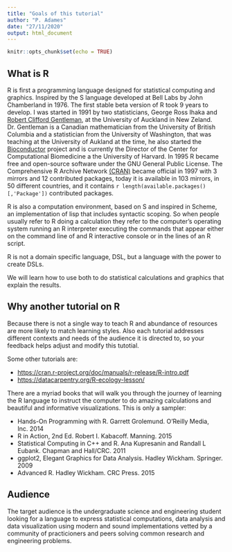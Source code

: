 ```yaml
---
title: "Goals of this tutorial"
author: "P. Adames"
date: "27/11/2020"
output: html_document
---
```


```r
knitr::opts_chunk$set(echo = TRUE)
```

## What is R

R is first a programming language designed for statistical computing and graphics. Inspired by the S language developed at Bell Labs by John Chamberland in 1976. The first stable beta version of R took 9 years to develop. I was started in 1991 by two statisticians, George Ross Ihaka and [Robert Clifford Gentleman](<https://en.wikipedia.org/wiki/Robert_Gentleman_(statistician)>), at the University of Auckland in New Zeland. Dr. Gentleman is a Canadian mathematician from the University of British Columbia and a statistician from the University of Washington, that was teaching at the University of Aukland at the time, he also started the [Bioconductor](<https://en.wikipedia.org/wiki/Bioconductor>) project and is currently the Director of the Center for Computational Biomedicine a the University of Harvard. In 1995 R became free and open-source software under the GNU General Public License. The Comprehensive R  Archive Network [(CRAN)](<https://cran.r-project.org/mirrors.html>) became official in 1997 with 3 mirrors and 12 contributed packages, today it is available in 103 mirrors, in 50 different countries, and it contains `r length(available.packages()[,'Package'])` contributed packages.

R is also a computation environment, based on S and inspired in Scheme, an implementation of lisp that includes syntactic scoping. So when people usually refer to R doing a calculation they refer to the computer's  operating system running an R interpreter executing the commands that appear  either on the command line of and R interactive console or in the lines of an R  script.

R is not a domain specific language, DSL, but a language with the power to create DSLs.

We will learn how to use both to do statistical calculations and graphics that explain the results.


## Why another tutorial on R

Because there is not a single way to teach R and abundance of resources are more likely to match learning styles.
Also each tutorial addresses different contexts and needs of the audience it is directed to, so your feedback helps adjust and modify this tutotial.

Some other tutorials are:

 - <https://cran.r-project.org/doc/manuals/r-release/R-intro.pdf>
 - <https://datacarpentry.org/R-ecology-lesson/>

There are a myriad books that will walk you through the journey of learning the R language to instruct the computer to do amazing calculations and beautiful and informative visualizations. This is only a sampler:

 - Hands-On Programming with R. Garrett Grolemund. O'Reilly Media, Inc. 2014
 - R in Action, 2nd Ed. Robert I. Kabacoff. Manning. 2015
 - Statistical Computing in C++ and R. Ana Kupresanin and Randall L Eubank. Chapman and Hall/CRC. 2011
 - ggplot2, Elegant Graphics for Data Analysis. Hadley Wickham. Springer. 2009
 - Advanced R. Hadley Wickham. CRC Press. 2015


## Audience

The target audience is the undergraduate science and engineering student looking for a language to express statistical computations, data analysis and data visualization using modern and sound implementations vetted by a community of practicioners and peers solving common research and engineering problems.



